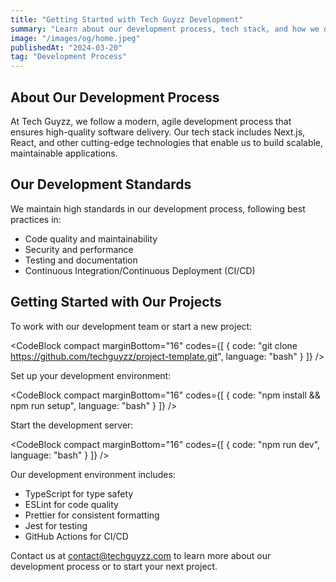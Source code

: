 ```yaml
---
title: "Getting Started with Tech Guyzz Development"
summary: "Learn about our development process, tech stack, and how we deliver high-quality software solutions."
image: "/images/og/home.jpeg"
publishedAt: "2024-03-20"
tag: "Development Process"
---
```


## About Our Development Process

At Tech Guyzz, we follow a modern, agile development process that ensures high-quality software delivery. Our tech stack includes Next.js, React, and other cutting-edge technologies that enable us to build scalable, maintainable applications.

## Our Development Standards

We maintain high standards in our development process, following best practices in:
- Code quality and maintainability
- Security and performance
- Testing and documentation
- Continuous Integration/Continuous Deployment (CI/CD)

## Getting Started with Our Projects

To work with our development team or start a new project:

<CodeBlock compact marginBottom="16" codes={[
  {
    code: "git clone https://github.com/techguyzz/project-template.git",
    language: "bash"
  }
]} />

Set up your development environment:

<CodeBlock compact marginBottom="16" codes={[
  {
    code: "npm install && npm run setup",
    language: "bash"
  }
]} />

Start the development server:

<CodeBlock compact marginBottom="16" codes={[
  {
    code: "npm run dev",
    language: "bash"
  }
]} />

Our development environment includes:
- TypeScript for type safety
- ESLint for code quality
- Prettier for consistent formatting
- Jest for testing
- GitHub Actions for CI/CD

Contact us at contact@techguyzz.com to learn more about our development process or to start your next project.